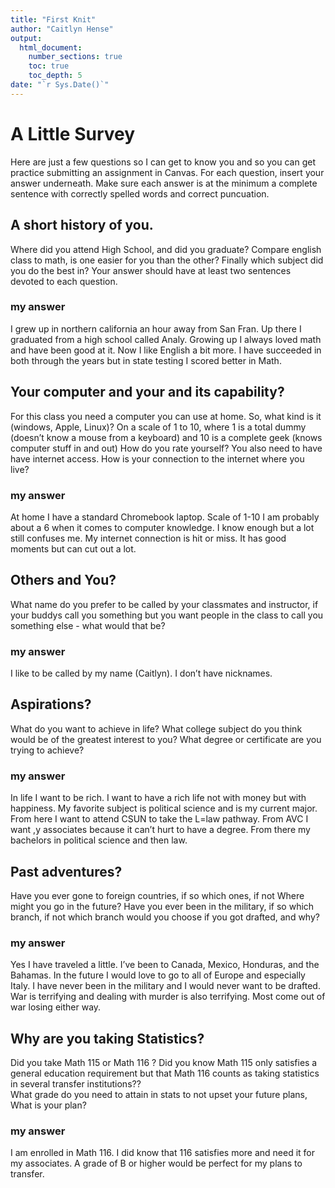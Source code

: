 ```yaml
---
title: "First Knit"
author: "Caitlyn Hense"
output: 
  html_document:
    number_sections: true
    toc: true
    toc_depth: 5
date: "`r Sys.Date()`"   
---
```


# A Little Survey

Here are just a few questions so I can get to know you and so you can get practice submitting an assignment in Canvas.  For each question, insert your answer underneath. Make sure each answer is at the minimum a complete sentence with correctly spelled words and correct puncuation. 

## A short history of you.  
Where did you attend High School, and did you graduate? Compare english class to math, is one easier for you than the other? Finally which subject did you do the best in? Your answer should have at least two sentences devoted to each question.  
  
### my answer     
  
I grew up in northern california an hour away from San Fran. Up there I graduated from a high school called Analy. Growing up I always loved math and have been good at it. Now I like English a bit more. I have succeeded in both through the years but in state testing I scored better in Math. 
     


## Your computer and your and its capability?  
 For this class  you need a computer you can use at home.  So, what kind is it (windows, Apple, Linux)?  On a scale of 1 to 10, where 1 is a total dummy (doesn't know a mouse from a keyboard) and 10 is a complete geek (knows computer stuff in and out) How do you rate yourself?  You also need to have have internet access. How is your connection to the internet where you live?

### my answer   
  At home I have a standard Chromebook laptop. Scale of 1-10 I am probably about a 6 when it comes to computer knowledge. I know enough but a lot still confuses me. My internet connection is hit or miss. It has good moments but can cut out a lot.
   

## Others and You?   
What name do you prefer to be called by your classmates and instructor, if your buddys call you something but you want people in the class to call you something else - what would that be? 

### my answer     
  I like to be called by my name (Caitlyn). I don't have nicknames. 
   
 




## Aspirations?   
What do you want to achieve in life?  What college subject do you think would be of the greatest interest to you? What degree or certificate are you trying to achieve?

### my answer     
  In life I want to be rich. I want to have a rich life not with money but with happiness. My favorite subject is political science and is my current major. From here I want to attend CSUN to take the L=law pathway. From AVC I want ,y associates because it can't hurt to have a degree. From there my bachelors in political science and then law.
   
 




## Past adventures?  
Have you ever gone to foreign countries, if so which ones, if not Where might you go in the future?  Have you ever been in the military, if so which branch, if not which branch would you choose if you got drafted, and why?

### my answer     
  Yes I have traveled a little. I've been to Canada, Mexico, Honduras, and the Bahamas. In the future I would love to go to all of Europe and especially Italy. I have never been in the military and I would never want to be drafted. War is terrifying and dealing with murder is also terrifying. Most come out of war losing either way.
   
  




## Why are you taking Statistics?  
Did you take Math 115 or Math 116 ?  Did you know Math 115 only satisfies a general education requirement but that Math 116 counts as taking statistics in several transfer institutions??  
What grade do you need to attain in stats to not upset your future plans, What is your plan?  
 

### my answer     
  I am enrolled in Math 116. I did know that 116 satisfies more and need it for my associates. A grade of B or higher would be perfect for my plans to transfer.
   
 






  




